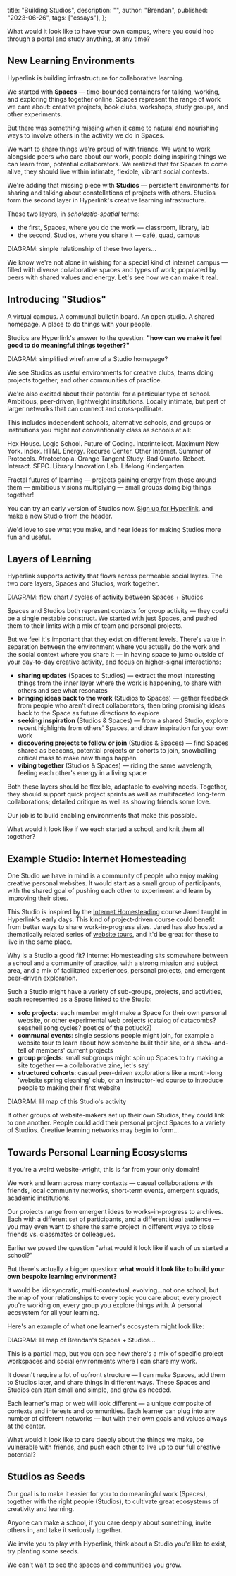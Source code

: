   title: "Building Studios",
  description: "",
  author: "Brendan",
  published: "2023-06-26",
  tags: ["essays"],
};

<Quote>
  What would it look like to have your own campus, where you could hop through a
  portal and study anything, at any time?
</Quote>

## New Learning Environments

Hyperlink is building infrastructure for collaborative learning.

We started with **Spaces** — time-bounded containers for talking, working, and exploring things together online. Spaces represent the range of work we care about: creative projects, book clubs, workshops, study groups, and other experiments.

But there was something missing when it came to natural and nourishing ways to involve others in the activity we do in Spaces.

We want to share things we're proud of with friends. We want to work alongside peers who care about our work, people doing inspiring things we can learn from, potential collaborators. We realized that for Spaces to come alive, they should live within intimate, flexible, vibrant social contexts.

We're adding that missing piece with **Studios** — persistent environments for sharing and talking about constellations of projects with others. Studios form the second layer in Hyperlink's creative learning infrastructure.

These two layers, in _scholastic-spatial_ terms:

- the first, Spaces, where you do the work — classroom, library, lab
- the second, Studios, where you share it — café, quad, campus

<VisualPlaceholder>
  DIAGRAM: simple relationship of these two layers…
</VisualPlaceholder>

We know we're not alone in wishing for a special kind of internet campus — filled with diverse collaborative spaces and types of work; populated by peers with shared values and energy. Let's see how we can make it real.

## Introducing "Studios"

A virtual campus. A communal bulletin board. An open studio. A shared homepage. A place to do things with your people.

Studios are Hyperlink's answer to the question: **"how can we make it feel good to do meaningful things together?"**

<VisualPlaceholder>
  DIAGRAM: simplified wireframe of a Studio homepage?
</VisualPlaceholder>

We see Studios as useful environments for creative clubs, teams doing projects together, and other communities of practice.

We're also excited about their potential for a particular type of school. Ambitious, peer-driven, lightweight institutions. Locally intimate, but part of larger networks that can connect and cross-pollinate.

This includes independent schools, alternative schools, and groups or institutions you might not conventionally class as schools at all:

Hex House. Logic School. Future of Coding. Interintellect. Maximum New York. Index. HTML Energy. Recurse Center. Other Internet. Summer of Protocols. Afrotectopia. Orange Tangent Study. Bad Quarto. Reboot. Interact. SFPC. Library Innovation Lab. Lifelong Kindergarten.

Fractal futures of learning — projects gaining energy from those around them — ambitious visions multiplying — small groups doing big things together!

<CTA>
You can try an early version of Studios now. <a href="https://hyperlink.academy/signup">Sign up for Hyperlink</a>, and make a new Studio from the header.

We'd love to see what you make, and hear ideas for making Studios more fun and useful.

</CTA>

## Layers of Learning

Hyperlink supports activity that flows across permeable social layers. The two core layers, Spaces and Studios, work together.

<VisualPlaceholder>
  DIAGRAM: flow chart / cycles of activity between Spaces + Studios
</VisualPlaceholder>

Spaces and Studios both represent contexts for group activity — they _could_ be a single nestable construct. We started with just Spaces, and pushed them to their limits with a mix of team and personal projects.

But we feel it's important that they exist on different levels. There's value in separation between the environment where you actually do the work and the social context where you share it — in having space to jump outside of your day-to-day creative activity, and focus on higher-signal interactions:

- **sharing updates** (Spaces to Studios) — extract the most interesting things from the inner layer where the work is happening, to share with others and see what resonates
- **bringing ideas back to the work** (Studios to Spaces) — gather feedback from people who aren't direct collaborators, then bring promising ideas back to the Space as future directions to explore
- **seeking inspiration** (Studios & Spaces) — from a shared Studio, explore recent highlights from others' Spaces, and draw inspiration for your own work
- **discovering projects to follow or join** (Studios & Spaces) — find Spaces shared as beacons, potential projects or cohorts to join, snowballing critical mass to make new things happen
- **vibing together** (Studios & Spaces) — riding the same wavelength, feeling each other's energy in a living space

Both these layers should be flexible, adaptable to evolving needs. Together, they should support quick project sprints as well as multifaceted long-term collaborations; detailed critique as well as showing friends some love.

Our job is to build enabling environments that make this possible.

<Quote>
  What would it look like if we each started a school, and knit them all
  together?
</Quote>

## Example Studio: Internet Homesteading

One Studio we have in mind is a community of people who enjoy making creative personal websites. It would start as a small group of participants, with the shared goal of pushing each other to experiment and learn by improving their sites.

This Studio is inspired by the [Internet Homesteading](https://year-one.hyperlink.academy/courses/internet-homesteading/22) course Jared taught in Hyperlink's early days. This kind of project-driven course could benefit from better ways to share work-in-progress sites. Jared has also hosted a thematically related series of [website tours](https://youtube.com/playlist?list=PLEXbN99LY3OCarUeXcxWeZzOelXQvVdAA), and it'd be great for these to live in the same place.

Why is a Studio a good fit? Internet Homesteading sits somewhere between a school and a community of practice, with a strong mission and subject area, and a mix of facilitated experiences, personal projects, and emergent peer-driven exploration.

Such a Studio might have a variety of sub-groups, projects, and activities, each represented as a Space linked to the Studio:

- **solo projects**: each member might make a Space for their own personal website, or other experimental web projects (catalog of catacombs? seashell song cycles? poetics of the potluck?)
- **communal events**: single sessions people might join, for example a website tour to learn about how someone built their site, or a show-and-tell of members' current projects
- **group projects**: small subgroups might spin up Spaces to try making a site together — a collaborative zine, let's say!
- **structured cohorts**: casual peer-driven explorations like a month-long 'website spring cleaning' club, or an instructor-led course to introduce people to making their first website

<VisualPlaceholder>
  DIAGRAM: lil map of this Studio's activity
</VisualPlaceholder>

If other groups of website-makers set up their own Studios, they could link to one another. People could add their personal project Spaces to a variety of Studios. Creative learning networks may begin to form…

## Towards Personal Learning Ecosystems

If you're a weird website-wright, this is far from your only domain!

We work and learn across many contexts — casual collaborations with friends, local community networks, short-term events, emergent squads, academic institutions.

Our projects range from emergent ideas to works-in-progress to archives. Each with a different set of participants, and a different ideal audience — you may even want to share the same project in different ways to close friends vs. classmates or colleagues.

Earlier we posed the question "what would it look like if each of us started a school?"

But there's actually a bigger question: **what would it look like to build your own bespoke learning environment?**

It would be idiosyncratic, multi-contextual, evolving…not one school, but the map of your relationships to every topic you care about, every project you're working on, every group you explore things with. A personal ecosystem for all your learning.

Here's an example of what one learner's ecosystem might look like:

<VisualPlaceholder>
  DIAGRAM: lil map of Brendan's Spaces + Studios…
</VisualPlaceholder>

This is a partial map, but you can see how there's a mix of specific project workspaces and social environments where I can share my work.

It doesn't require a lot of upfront structure — I can make Spaces, add them to Studios later, and share things in different ways. These Spaces and Studios can start small and simple, and grow as needed.

Each learner's map or web will look different — a unique composite of contexts and interests and communities. Each learner can plug into any number of different networks — but with their own goals and values always at the center.

<Quote>
  What would it look like to care deeply about the things we make, be vulnerable
  with friends, and push each other to live up to our full creative potential?
</Quote>

## Studios as Seeds

Our goal is to make it easier for you to do meaningful work (Spaces), together with the right people (Studios), to cultivate great ecosystems of creativity and learning.

Anyone can make a school, if you care deeply about something, invite others in, and take it seriously together.

We invite you to play with Hyperlink, think about a Studio you'd like to exist, try planting some seeds.

We can't wait to see the spaces and communities you grow.
